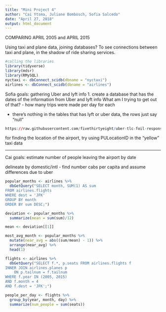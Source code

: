 ```yaml
---
title: "Mini Project 4"
author: "Cai Ytsma, Juliane Bombosch, Sofia Salcedo"
date: "April 27, 2018"
output: html_document
---
```

COMPARING APRIL 2005 and APRIL 2015

Using taxi and plane data, joining databases? To see connections between taxi and plane, in the shadow of ride sharing services.


```r
#calling the libraries
library(tidyverse)
library(mdsr)
library(RMySQL)
nyctaxi <- dbConnect_scidb(dbname = "nyctaxi")
airlines <- dbConnect_scidb(dbname = "airlines")
```

Sofia goals: gathering Uber and lyft info
1. create a database that has the dates of the information from Uber and lyft info
What am I trying to get out of that? 
- how many trips were made per day for each

- there's nothing in the tables that has lyft or uber data, the rows just say "null"

```r
https://raw.githubusercontent.com/fivethirtyeight/uber-tlc-foil-response/master/uber-trip-data/uber-raw-data-apr14.csv
```

for finding the location of the airport, try using PULocationID in the "yellow" taxi data

----------
Cai goals: estimate number of people leaving the airport by date

delineate by domestic/intl - find number cabs per capita and assume differences due to uber

```r
popular_months <- airlines %>%
  dbGetQuery("SELECT month, SUM(1) AS sum
FROM airlines.flights
WHERE dest = 'JFK'
GROUP BY month
ORDER BY sum DESC;")

deviation <- popular_months %>%
  summarize(mean = sum(sum)/12)

mean <- deviation[[1]]

most_avg_month <- popular_months %>%
  mutate(near_avg = abs((sum/mean) - 1)) %>%
  arrange(near_avg) %>%
  head(1)
```

```r
flights <- airlines %>%
  dbGetQuery("SELECT f.*, p.seats FROM airlines.flights f
INNER JOIN airlines.planes p
	ON p.tailnum = f.tailnum
WHERE f.year IN (2005, 2015)
AND f.month = 4
AND f.dest = 'JFK';")
```

```r
people_per_day <- flights %>% 
  group_by(year, month, day) %>%
  summarize(num_people = sum(seats)) 
```



